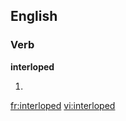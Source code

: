 ==English==

===Verb===
'''interloped'''

# {{present participle of|interlope}}

[[fr:interloped]]
[[vi:interloped]]